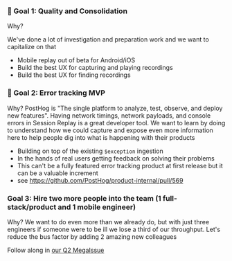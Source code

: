 ### 🎯 Goal 1: Quality and Consolidation

Why? 

We've done a lot of investigation and preparation work and we want to capitalize on that

* Mobile replay out of beta for Android/iOS
* Build the best UX for capturing and playing recordings
* Build the best UX for finding recordings

### 🎯 Goal 2: Error tracking MVP

Why? PostHog is "The single platform to analyze, test, observe, and deploy new features". Having network timings, network payloads, and console errors in Session Replay is a great developer tool. We want to learn by doing to understand how we could capture and expose even more information here to help people dig into what is happening with their products

* Building on top of the existing `$exception` ingestion
* In the hands of real users getting feedback on solving their problems
* This can't be a fully featured error tracking product at first release but it can be a valuable increment
* see https://github.com/PostHog/product-internal/pull/569

### Goal 3: Hire two more people into the team (1 full-stack/product and 1 mobile engineer)

Why? We want to do even more than we already do, but with just three engineers if someone were to be ill we lose a third of our throughput. Let's reduce the bus factor by adding 2 amazing new colleagues

Follow along in [our Q2 MegaIssue](https://github.com/PostHog/posthog/issues/21078)

